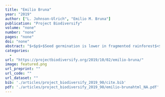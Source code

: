 ```yaml
---
title: "Emilio Bruna"
year: "2019"
author: ["L. Johnson-Ulrich", "Emilio M. Bruna"]
publication: "Project Biodiversify"
volume: "none"
number: "none"
pages: "none"
doi: "none"
abstract: "$<$p$>$Seed germination is lower in fragmented rainforest$<$/p$>$"
categories: 
  - 
url: "https://projectbiodiversify.org/2019/10/02/emilio-bruna/"
image: featured.png
url_preprint: ""
url_code: ""
url_dataset: ""
bib: './articles/project_biodiversify_2019_90/cite.bib'
pdf: './articles/project_biodiversify_2019_90/emilio-brunahtml_NA.pdf'
---
```

